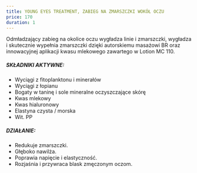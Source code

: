 ---
title: YOUNG EYES TREATMENT, ZABIEG NA ZMARSZCZKI WOKÓŁ OCZU
price: 170
duration: 1
---

Odmładzający zabieg na okolice oczu wygładza linie i zmarszczki, wygładza i
skutecznie wypełnia zmarszczki dzięki autorskiemu masażowi BR oraz innowacyjnej
aplikacji kwasu mlekowego zawartego w Lotion MC 110.

##### SKŁADNIKI AKTYWNE:

- Wyciągi z fitoplanktonu i minerałów
- Wyciągi z łopianu
- Bogaty w taninę i sole mineralne oczyszczające skórę
- Kwas mlekowy
- Kwas hialuronowy
- Elastyna czysta / morska
- Wit. PP

##### DZIAŁANIE:

- Redukuje zmarszczki.
- Głęboko nawilża.
- Poprawia napięcie i elastyczność.
- Rozjaśnia i przywraca blask zmęczonym oczom.
